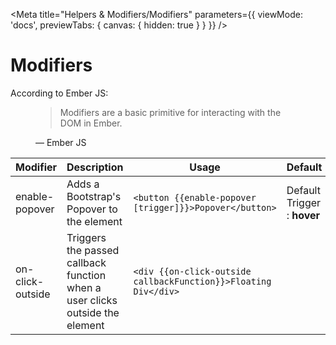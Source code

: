 
<Meta
  title="Helpers & Modifiers/Modifiers"
  parameters={{
    viewMode: 'docs',
    previewTabs: { canvas: { hidden: true } }
  }}
/>

# Modifiers

According to Ember JS:
<figure>
  <blockquote cite="https://www.huxley.net/bnw/four.html">
    <p>
      Modifiers are a basic primitive for interacting with the DOM in Ember.
    </p>
  </blockquote>
  <figcaption>— Ember JS</figcaption>
</figure>

| Modifier         | Description                                                                  | Usage                                                           | Default                     |
|------------------|------------------------------------------------------------------------------|---------------------------------------------------------------- | ----------------------------|
| enable-popover   | Adds a Bootstrap's Popover to the element                                    | `<button {{enable-popover [trigger]}}>Popover</button>`         | Default Trigger : **hover** |
| on-click-outside | Triggers the passed callback function when a user clicks outside the element | `<div {{on-click-outside callbackFunction}}>Floating Div</div>` |                             |
